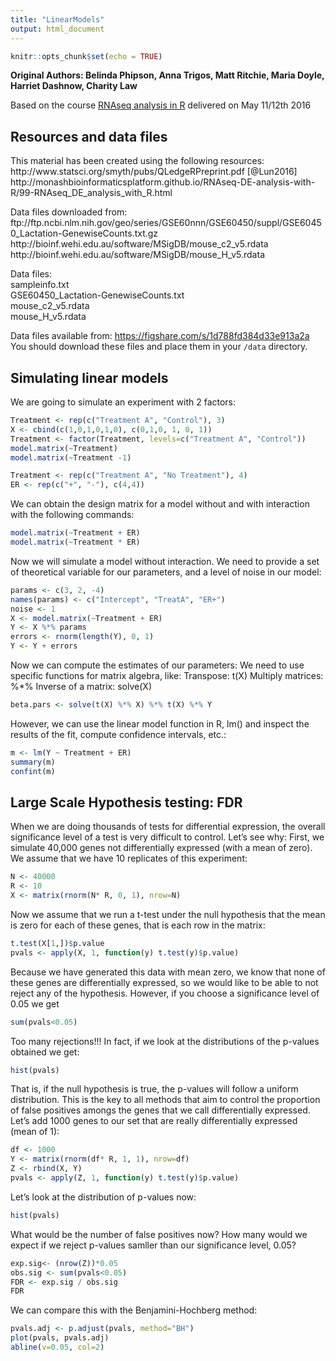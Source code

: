 ---
title: "LinearModels"
output: html_document
---

```{r setup, include=FALSE}
knitr::opts_chunk$set(echo = TRUE)
```
**Original Authors: Belinda Phipson, Anna Trigos, Matt Ritchie, Maria Doyle, Harriet Dashnow, Charity Law**


Based on the course [RNAseq analysis in R](http://combine-australia.github.io/2016-05-11-RNAseq/) delivered on May 11/12th 2016

## Resources and data files

This material has been created using the following resources:  
http://www.statsci.org/smyth/pubs/QLedgeRPreprint.pdf [@Lun2016]  
http://monashbioinformaticsplatform.github.io/RNAseq-DE-analysis-with-R/99-RNAseq_DE_analysis_with_R.html  

Data files downloaded from:  
ftp://ftp.ncbi.nlm.nih.gov/geo/series/GSE60nnn/GSE60450/suppl/GSE60450_Lactation-GenewiseCounts.txt.gz
http://bioinf.wehi.edu.au/software/MSigDB/mouse_c2_v5.rdata
http://bioinf.wehi.edu.au/software/MSigDB/mouse_H_v5.rdata

Data files:  
sampleinfo.txt  
GSE60450_Lactation-GenewiseCounts.txt  
mouse_c2_v5.rdata  
mouse_H_v5.rdata

Data files available from: [https://figshare.com/s/1d788fd384d33e913a2a](https://figshare.com/s/1d788fd384d33e913a2a)
You should download these files and place them in your `/data` directory.

## Simulating linear models

We are going to simulate an experiment with 2 factors:

```{r pressure, echo=TRUE}
Treatment <- rep(c("Treatment A", "Control"), 3)
X <- cbind(c(1,0,1,0,1,0), c(0,1,0, 1, 0, 1))
Treatment <- factor(Treatment, levels=c("Treatment A", "Control"))
model.matrix(~Treatment)
model.matrix(~Treatment -1)

Treatment <- rep(c("Treatment A", "No Treatment"), 4)
ER <- rep(c("+", "-"), c(4,4))

```
We can obtain the design matrix for a model without and with interaction with the following commands:
```{r}
model.matrix(~Treatment + ER)
model.matrix(~Treatment * ER)
```
Now we will simulate a model without interaction. We need to provide a set of theoretical variable for our parameters, and a level of noise in our model:
```{r}
params <- c(3, 2, -4)
names(params) <- c("Intercept", "TreatA", "ER+")
noise <- 1
X <- model.matrix(~Treatment + ER)
Y <- X %*% params
errors <- rnorm(length(Y), 0, 1)
Y <- Y + errors
```
Now we can compute the estimates of our parameters: We need to use specific functions for matrix algebra, like: 
Transpose: t(X)
Multiply matrices: %*%
Inverse of a matrix: solve(X)  
```{r}
beta.pars <- solve(t(X) %*% X) %*% t(X) %*% Y
```
However, we can use the linear model function in R, lm() and inspect the results of the fit, compute confidence intervals, etc.:
```{r}
m <- lm(Y ~ Treatment + ER)
summary(m)
confint(m)
```
## Large Scale Hypothesis testing: FDR

When we are doing thousands of tests for differential expression, the overall significance level of a test is very difficult to control. Let's see why:
First, we simulate 40,000 genes not differentially expressed (with a mean of zero). We assume that we have 10 replicates of this experiment:
```{r}

N <- 40000
R <- 10
X <- matrix(rnorm(N* R, 0, 1), nrow=N)
```
Now we assume that we run a t-test under the null hypothesis that the mean is zero for each of these genes, that is each row in the matrix:
```{r}
t.test(X[1,])$p.value
pvals <- apply(X, 1, function(y) t.test(y)$p.value)
```
Because we have generated this data with mean zero, we know that none of these genes are differentially expressed, so we would like to be able to not reject any of the hypothesis. However, if you choose a significance level of 0.05 we get 
```{r}
sum(pvals<0.05)
```
Too many rejections!!!
In fact, if we look at the distributions of the p-values obtained we get:
```{r}
hist(pvals)
```


That is, if the null hypothesis is true, the p-values will follow a uniform distribution.
This is the key to all methods that aim to control the proportion of false positives amongs the genes that we call differentially expressed. Let's add 1000 genes to our set that are really differentially expressed (mean of 1):
```{r}
df <- 1000
Y <- matrix(rnorm(df* R, 1, 1), nrow=df)
Z <- rbind(X, Y)
pvals <- apply(Z, 1, function(y) t.test(y)$p.value)
```
Let's look at the distribution of p-values now:
```{r}
hist(pvals)
```


What would be the number of false positives now? How many would we expect if we reject p-values samller than our significance level, 0.05?
```{r}
exp.sig<- (nrow(Z))*0.05
obs.sig <- sum(pvals<0.05)
FDR <- exp.sig / obs.sig
FDR
```
We can compare this with the Benjamini-Hochberg method:
```{r}
pvals.adj <- p.adjust(pvals, method="BH")
plot(pvals, pvals.adj)
abline(v=0.05, col=2)
```

